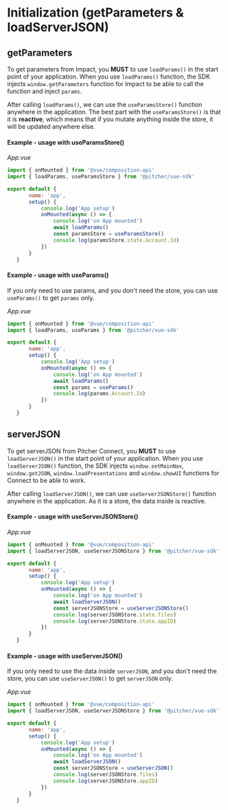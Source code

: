 
<Meta title="Documentation/Initialization" />

# Initialization (getParameters & loadServerJSON)

## getParameters
To get parameters from Impact, you **MUST** to use ```loadParams()``` in the start point of your application. When you use ```loadParams()``` function, the SDK injects ```window.getParameters``` function for Impact to be able to call the function and inject ```params```. 

After calling ```loadParams()```, we can use the ```useParamsStore()``` function anywhere in the application. The best part with the ```useParamsStore()``` is that it is **reactive**, which means that if you mutate anything inside the store, it will be updated anywhere else.

#### Example - usage with useParamsStore()
 
*App.vue*
 ```javascript
import { onMounted } from '@vue/composition-api'
import { loadParams, useParamsStore } from '@pitcher/vue-sdk'

export default {
        name: 'app',
        setup() {
            console.log('App setup')
            onMounted(async () => {
                console.log('on App mounted')
                await loadParams()
                const paramsStore = useParamsStore()
                console.log(paramsStore.state.Account.Id)
            })
        }
    }
```
 
#### Example - usage with useParams()
If you only need to use params, and you don't need the store, you can use ```useParams()``` to get ```params``` only.
 
*App.vue*
 ```javascript
import { onMounted } from '@vue/composition-api'
import { loadParams, useParams } from '@pitcher/vue-sdk'

export default {
        name: 'app',
        setup() {
            console.log('App setup')
            onMounted(async () => {
                console.log('on App mounted')
                await loadParams()
                const params = useParams()
                console.log(params.Account.Id)
            })
        }
    }
```
 

## serverJSON
To get serverJSON from Pitcher Connect, you **MUST** to use ```loadServerJSON()``` in the start point of your application. When you use ```loadServerJSON()``` function, the SDK injects ```window.setMainNav```,  ```window.gotJSON```,  ```window.loadPresentations```  and  ```window.showUI``` functions for Connect to be able to work.

After calling ```loadServerJSON()```, we can use ```useServerJSONStore()``` function anywhere in the application. As it is a store, the data inside is reactive.
 
#### Example - usage with useServerJSONStore()
 
*App.vue*
 ```javascript
import { onMounted } from '@vue/composition-api'
import { loadServerJSON, useServerJSONStore } from '@pitcher/vue-sdk'

export default {
        name: 'app',
        setup() {
            console.log('App setup')
            onMounted(async () => {
                console.log('on App mounted')
                await loadServerJSON()
                const serverJSONStore = useServerJSONStore()
                console.log(serverJSONStore.state.files)
                console.log(serverJSONStore.state.appID)
            })
        }
    }
```
 
#### Example - usage with useServerJSON()
If you only need to use the data inside ```serverJSON```, and you don't need the store, you can use ```useServerJSON()``` to get ```serverJSON``` only.
 
*App.vue*
 ```javascript
import { onMounted } from '@vue/composition-api'
import { loadServerJSON, useServerJSONStore } from '@pitcher/vue-sdk'

export default {
        name: 'app',
        setup() {
            console.log('App setup')
            onMounted(async () => {
                console.log('on App mounted')
                await loadServerJSON()
                const serverJSONStore = useServerJSON()
                console.log(serverJSONStore.files)
                console.log(serverJSONStore.appID)
            })
        }
    }
```